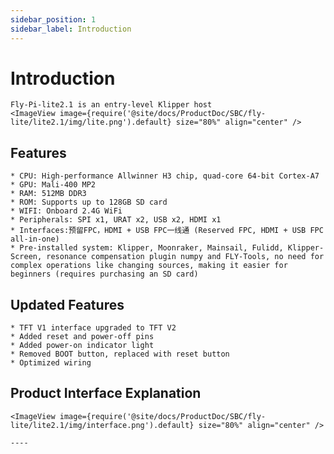 ```yaml
---
sidebar_position: 1
sidebar_label: Introduction
---
```



# Introduction

    Fly-Pi-lite2.1 is an entry-level Klipper host
    <ImageView image={require('@site/docs/ProductDoc/SBC/fly-lite/lite2.1/img/lite.png').default} size="80%" align="center" />

## Features

    * CPU: High-performance Allwinner H3 chip, quad-core 64-bit Cortex-A7
    * GPU: Mali-400 MP2
    * RAM: 512MB DDR3
    * ROM: Supports up to 128GB SD card
    * WIFI: Onboard 2.4G WiFi
    * Peripherals: SPI x1, URAT x2, USB x2, HDMI x1
    * Interfaces:预留FPC，HDMI + USB FPC一线通 (Reserved FPC, HDMI + USB FPC all-in-one)
    * Pre-installed system: Klipper, Moonraker, Mainsail, Fulidd, Klipper-Screen, resonance compensation plugin numpy and FLY-Tools, no need for complex operations like changing sources, making it easier for beginners (requires purchasing an SD card)

## Updated Features

    * TFT V1 interface upgraded to TFT V2
    * Added reset and power-off pins
    * Added power-on indicator light
    * Removed BOOT button, replaced with reset button
    * Optimized wiring

## Product Interface Explanation

    <ImageView image={require('@site/docs/ProductDoc/SBC/fly-lite/lite2.1/img/interface.png').default} size="80%" align="center" />

    ----
